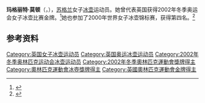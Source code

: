 {{NoteTA|G1=Sports}}
'''玛格丽特·莫顿'''（{{lang-en|Margaret Morton}}，{{bd|1968年|1月29日||}}），[[苏格兰|苏格兰]]女子[[冰壶|冰壶]]运动员。她曾代表英国获得2002年冬季奥运会女子冰壶比赛金牌。<ref>{{Cite web|title=Margaret MORTON|url=https://www.olympic.org/margaret-morton|accessdate=2021-04-13|work=International Olympic Committee|archive-date=2020-10-22|archive-url=https://web.archive.org/web/20201022070356/https://www.olympic.org/margaret-morton|dead-url=no}}</ref>她也参加了2000年世界女子冰壶锦标赛，获得第四名。<ref>{{cite web|url=https://www.olympedia.org/athletes/102012|title=Margaret Morton|work=Olympedia|accessdate=2021-04-14|archive-date=2021-03-25|archive-url=https://web.archive.org/web/20210325171029/https://www.olympedia.org/athletes/102012|dead-url=no}}</ref>

== 参考资料 ==
{{reflist}}

{{奥林匹克运动会冰壶比赛女子团体冠军}}

{{Authority control}}
{{DEFAULTSORT:Morton, Margaret}}
[[Category:英国女子冰壶运动员|Category:英国女子冰壶运动员]]
[[Category:英国奥运冰壶运动员|Category:英国奥运冰壶运动员]]
[[Category:2002年冬季奥林匹克运动会冰壶运动员|Category:2002年冬季奥林匹克运动会冰壶运动员]]
[[Category:2002年冬季奧林匹克運動會獎牌得主|Category:2002年冬季奧林匹克運動會獎牌得主]]
[[Category:奧林匹克運動會冰壺獎牌得主|Category:奧林匹克運動會冰壺獎牌得主]]
[[Category:英國奧林匹克運動會金牌得主|Category:英國奧林匹克運動會金牌得主]]